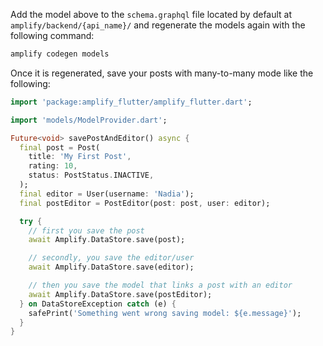 Add the model above to the `schema.graphql` file located by default at `amplify/backend/{api_name}/` and regenerate the models again with the following command:

```bash
amplify codegen models
```

Once it is regenerated, save your posts with many-to-many mode like the following:

```dart
import 'package:amplify_flutter/amplify_flutter.dart';

import 'models/ModelProvider.dart';

Future<void> savePostAndEditor() async {
  final post = Post(
    title: 'My First Post',
    rating: 10,
    status: PostStatus.INACTIVE,
  );
  final editor = User(username: 'Nadia');
  final postEditor = PostEditor(post: post, user: editor);

  try {
    // first you save the post
    await Amplify.DataStore.save(post);

    // secondly, you save the editor/user
    await Amplify.DataStore.save(editor);

    // then you save the model that links a post with an editor
    await Amplify.DataStore.save(postEditor);
  } on DataStoreException catch (e) {
    safePrint('Something went wrong saving model: ${e.message}');
  }
}
```
